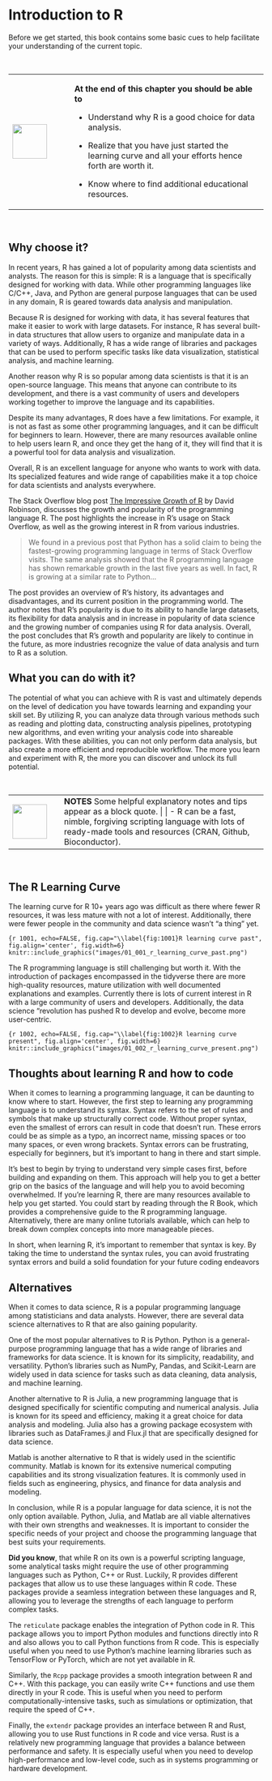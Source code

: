 # Introduction to R

Before we get started, this book contains some basic cues to help facilitate your understanding of the current topic.

\

+---------------------------------+----------------------------------------------------------------------------------------------------------+
| ![](images/03.png){height="68"} | **At the end of this chapter you should be able to**                                                     |
|                                 |                                                                                                          |
|                                 | -   Understand why R is a good choice for data analysis.                                                 |
|                                 |                                                                                                          |
|                                 | -   Realize that you have just started the learning curve and all your efforts hence forth are worth it. |
|                                 |                                                                                                          |
|                                 | -   Know where to find additional educational resources.                                                 |
+---------------------------------+----------------------------------------------------------------------------------------------------------+

\

## Why choose it? {-}

In recent years, R has gained a lot of popularity among data scientists and analysts. The reason for this is simple: R is a language that is specifically designed for working with data. While other programming languages like C/C++, Java, and Python are general purpose languages that can be used in any domain, R is geared towards data analysis and manipulation.

Because R is designed for working with data, it has several features that make it easier to work with large datasets. For instance, R has several built-in data structures that allow users to organize and manipulate data in a variety of ways. Additionally, R has a wide range of libraries and packages that can be used to perform specific tasks like data visualization, statistical analysis, and machine learning.

Another reason why R is so popular among data scientists is that it is an open-source language. This means that anyone can contribute to its development, and there is a vast community of users and developers working together to improve the language and its capabilities.

Despite its many advantages, R does have a few limitations. For example, it is not as fast as some other programming languages, and it can be difficult for beginners to learn. However, there are many resources available online to help users learn R, and once they get the hang of it, they will find that it is a powerful tool for data analysis and visualization.

Overall, R is an excellent language for anyone who wants to work with data. Its specialized features and wide range of capabilities make it a top choice for data scientists and analysts everywhere.

The Stack Overflow blog post [The Impressive Growth of R](https://stackoverflow.blog/2017/10/10/impressive-growth-r/) by David Robinson, discusses the growth and popularity of the programming language R. The post highlights the increase in R's usage on Stack Overflow, as well as the growing interest in R from various industries.

> We found in a previous post that Python has a solid claim to being the fastest-growing programming language in terms of Stack Overflow visits. The same analysis showed that the R programming language has shown remarkable growth in the last five years as well. In fact, R is growing at a similar rate to Python...

The post provides an overview of R's history, its advantages and disadvantages, and its current position in the programming world. The author notes that R's popularity is due to its ability to handle large datasets, its flexibility for data analysis and in increase in popularity of data science and the growing number of companies using R for data analysis. Overall, the post concludes that R's growth and popularity are likely to continue in the future, as more industries recognize the value of data analysis and turn to R as a solution.

## What you can do with it? {-}

The potential of what you can achieve with R is vast and ultimately depends on the level of dedication you have towards learning and expanding your skill set. By utilizing R, you can analyze data through various methods such as reading and plotting data, constructing analysis pipelines, prototyping new algorithms, and even writing your analysis code into shareable packages. With these abilities, you can not only perform data analysis, but also create a more efficient and reproducible workflow. The more you learn and experiment with R, the more you can discover and unlock its full potential.

\

+---------------------------------+---------------------------------------------------------------------------------------------------------------------------------+
| ![](images/01.png){height="68"} | **NOTES** Some helpful explanatory notes and tips appear as a block quote.                                                      |
|                                 |                                                                                                                                 |
|                                 | - R can be a fast, nimble, forgiving scripting language with lots of ready-made tools and resources (CRAN, Github, Bioconductor).|
+---------------------------------+---------------------------------------------------------------------------------------------------------------------------------+

\

## The R Learning Curve {-}

The learning curve for R 10+ years ago was difficult as there where fewer R resources, it was less mature with not a lot of interest. Additionally, there were fewer people in the community and data science wasn't "a thing" yet.

```{r 1001, echo=FALSE, fig.cap="\\label{fig:1001}R learning curve past", fig.align='center', fig.width=6}
knitr::include_graphics("images/01_001_r_learning_curve_past.png")
```

The R programming language is still challenging but worth it. With the introduction of packages encompassed in the tidyverse there are more high-quality resources, mature utilization with well documented explanations and examples. Currently there is lots of current interest in R with a large community of users and developers. Additionally, the data science "revolution has pushed R to develop and evolve, become more user-centric.

```{r 1002, echo=FALSE, fig.cap="\\label{fig:1002}R learning curve present", fig.align='center', fig.width=6}
knitr::include_graphics("images/01_002_r_learning_curve_present.png")
```

## Thoughts about learning R and how to code {-}

When it comes to learning a programming language, it can be daunting to know where to start. However, the first step to learning any programming language is to understand its syntax. Syntax refers to the set of rules and symbols that make up structurally correct code. Without proper syntax, even the smallest of errors can result in code that doesn't run. These errors could be as simple as a typo, an incorrect name, missing spaces or too many spaces, or even wrong brackets. Syntax errors can be frustrating, especially for beginners, but it's important to hang in there and start simple.

It's best to begin by trying to understand very simple cases first, before building and expanding on them. This approach will help you to get a better grip on the basics of the language and will help you to avoid becoming overwhelmed. If you're learning R, there are many resources available to help you get started. You could start by reading through the R Book, which provides a comprehensive guide to the R programming language. Alternatively, there are many online tutorials available, which can help to break down complex concepts into more manageable pieces.

In short, when learning R, it's important to remember that syntax is key. By taking the time to understand the syntax rules, you can avoid frustrating syntax errors and build a solid foundation for your future coding endeavors

## Alternatives {-}

When it comes to data science, R is a popular programming language among statisticians and data analysts. However, there are several data science alternatives to R that are also gaining popularity.

One of the most popular alternatives to R is Python. Python is a general-purpose programming language that has a wide range of libraries and frameworks for data science. It is known for its simplicity, readability, and versatility. Python's libraries such as NumPy, Pandas, and Scikit-Learn are widely used in data science for tasks such as data cleaning, data analysis, and machine learning.

Another alternative to R is Julia, a new programming language that is designed specifically for scientific computing and numerical analysis. Julia is known for its speed and efficiency, making it a great choice for data analysis and modeling. Julia also has a growing package ecosystem with libraries such as DataFrames.jl and Flux.jl that are specifically designed for data science.

Matlab is another alternative to R that is widely used in the scientific community. Matlab is known for its extensive numerical computing capabilities and its strong visualization features. It is commonly used in fields such as engineering, physics, and finance for data analysis and modeling.

In conclusion, while R is a popular language for data science, it is not the only option available. Python, Julia, and Matlab are all viable alternatives with their own strengths and weaknesses. It is important to consider the specific needs of your project and choose the programming language that best suits your requirements.

**Did you know**, that while R on its own is a powerful scripting language, some analytical tasks might require the use of other programming languages such as Python, C++ or Rust. Luckily, R provides different packages that allow us to use these languages within R code. These packages provide a seamless integration between these languages and R, allowing you to leverage the strengths of each language to perform complex tasks.

The `reticulate` package enables the integration of Python code in R. This package allows you to import Python modules and functions directly into R and also allows you to call Python functions from R code. This is especially useful when you need to use Python's machine learning libraries such as TensorFlow or PyTorch, which are not yet available in R.

Similarly, the `Rcpp` package provides a smooth integration between R and C++. With this package, you can easily write C++ functions and use them directly in your R code. This is useful when you need to perform computationally-intensive tasks, such as simulations or optimization, that require the speed of C++.

Finally, the `extendr` package provides an interface between R and Rust, allowing you to use Rust functions in R code and vice versa. Rust is a relatively new programming language that provides a balance between performance and safety. It is especially useful when you need to develop high-performance and low-level code, such as in systems programming or hardware development.
